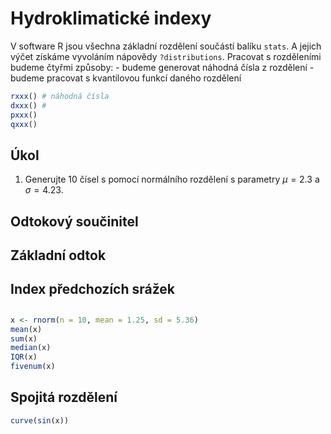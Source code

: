 # Hydroklimatické indexy

V software R jsou všechna základní rozdělení součástí balíku `stats`. A jejich výčet získáme vyvoláním nápovědy `?distributions`. Pracovat s rozděleními budeme čtyřmi způsoby: - budeme generovat náhodná čísla z rozdělení - budeme pracovat s kvantilovou funkcí daného rozdělení

```r
rxxx() # náhodná čísla
dxxx() # 
pxxx()
qxxx()
```

::: callout-tip
## Úkol
  1. Generujte 10 čísel s pomocí normálního rozdělení s parametry $\mu = 2.3$ a $\sigma = 4.23$.\
:::


## Odtokový součinitel

## Základní odtok

## Index předchozích srážek

## 
```r
x <- rnorm(n = 10, mean = 1.25, sd = 5.36)
mean(x)
sum(x)
median(x)
IQR(x)
fivenum(x)
```

## Spojitá rozdělení

```r
curve(sin(x))
```
